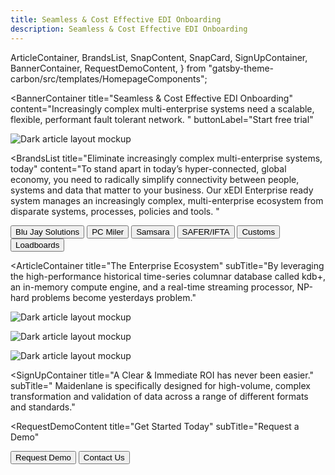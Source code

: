 ```yaml
---
title: Seamless & Cost Effective EDI Onboarding
description: Seamless & Cost Effective EDI Onboarding
---
```


  ArticleContainer,
  BrandsList,
  SnapContent,
  SnapCard,
  SignUpContainer,
  BannerContainer,
  RequestDemoContent,
} from "gatsby-theme-carbon/src/templates/HomepageComponents";


<BannerContainer 
  title="Seamless & Cost Effective EDI Onboarding"
  content="Increasingly complex multi-enterprise systems need a scalable, flexible, performant fault tolerant network. "
  buttonLabel="Start free trial"
>

![Dark article layout mockup](./components/images/Article_05.png)

</BannerContainer>

<BrandsList
  title="Eliminate increasingly complex multi-enterprise systems, today"
  content="To stand apart in today’s hyper-connected, global economy, you need to radically simplify connectivity between people, systems and data that matter to your business. Our xEDI Enterprise ready system manages an increasingly complex, multi-enterprise ecosystem from disparate systems, processes, policies and tools. "
>
  <Row>
    <Column colMd={2} colLg={2}>
      <Button kind="secondary" href="#top">
        Blu Jay Solutions
      </Button>
    </Column>
    <Column colMd={2} colLg={2}>
      <Button kind="secondary" href="#top">
        PC Miler 
      </Button>
    </Column>
    <Column colMd={2} colLg={2}>
      <Button kind="secondary" href="#top">
        Samsara
      </Button>
    </Column>
    <Column colMd={2} colLg={2}>
      <Button kind="secondary" href="#top">
        SAFER/IFTA
      </Button>
    </Column>
    <Column colMd={2} colLg={2}>
      <Button kind="secondary" href="#top">
        Customs
      </Button>
    </Column>
    <Column colMd={2} colLg={2}>
      <Button kind="secondary" href="#top">
        Loadboards
      </Button>
    </Column>
  </Row>
</BrandsList>

<SnapContent title="Built using performant, scalable infrastructure ">
  <Row>
    <Column colSm={12} colMd={6} colLg={6}>
      <SnapCard
        title="Unworkable"
        buttonLabel="Increasingly complex, multi-enterprise ecosystem"
        content="Broken business processes have significant consequences. "
      />
    </Column>
    <Column colSm={12} colMd={6} colLg={6}>
      <SnapCard
        title="Unavoidable"
        buttonLabel="From Regulations to Trade"
        content="Nemo enim ipsam voluptatem quia voluptas sit aspernatur aut odit aut fugit, sed quia consequuntur magni dolores eos qui ratione voluptatem sequi nesciunt. Neque porro quisquam est."
      />
    </Column>
    <Column colSm={12} colMd={6} colLg={6}>
      <SnapCard
        title="Urgent"
        buttonLabel="Reduce Complexity & Costs"
        content="Visualize and query streaming and historical data in real time with ultimate performance using one platform. See an ROI on your investment within days."
      />
    </Column>
    <Column colSm={12} colMd={6} colLg={6}>
      <SnapCard
        title="Underserved"
        buttonLabel="Legacy companies service EDI"
        content="Nemo enim ipsam voluptatem quia voluptas sit aspernatur aut odit aut fugit, sed quia consequuntur magni dolores eos qui ratione voluptatem sequi nesciunt. Neque porro quisquam est."
      />
    </Column>
  </Row>
</SnapContent>

<ArticleContainer
  title="The Enterprise Ecosystem"
  subTitle="By leveraging the high-performance historical time-series columnar database called kdb+, an in-memory compute engine, and a real-time streaming processor, NP-hard problems become yesterdays problem."
>
<Row>
<Column colMd={4} colLg={4}>
    <ArticleCard
      subTitle="Traditional"
      title="EDI Service"
      color="dark"
      >

![Dark article layout mockup](./components/images/Article_05.png)

  </ArticleCard>
</Column>
<Column colMd={4} colLg={4}>
    <ArticleCard
      subTitle="Automation"
      title="Automation"
      color="dark"
      >

![Dark article layout mockup](./components/images/Article_05.png)

  </ArticleCard>
</Column>
<Column colMd={4} colLg={4}>
    <ArticleCard
      subTitle="A.I & Analytics"
      title="Machine Learning"
      color="dark"
      >

![Dark article layout mockup](./components/images/Article_05.png)

  </ArticleCard>
</Column>
</Row>
</ArticleContainer>

<SignUpContainer
  title="A Clear & Immediate ROI has never been easier."
  subTitle=" Maidenlane is specifically designed for high-volume, complex transformation and validation of data across a range of different formats and standards."
></SignUpContainer>

<RequestDemoContent
  title="Get Started Today"
  subTitle="Request a Demo"
>
  <Button href="#top" kind="secondary">
    Request Demo
  </Button>
  <Button href="#top" kind="tertiary">
    Contact Us
  </Button>
</RequestDemoContent>

